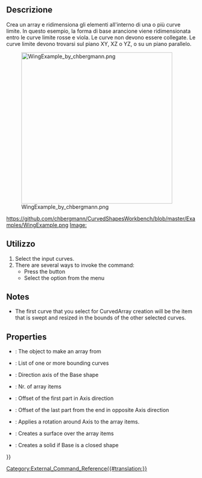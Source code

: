 <languages/>

{{Docnav/it
|
|[[CurvedShapes_CurvedSegment/it|CurvedSegment]]
|[[CurvedShapes Workbench/it|CurvedShapes]]
|IconL=
|IconR=CurvedShapes_CurvedSegment.svg
|IconC=CurvedShapes_workbench_icon.svg
}}

<div class="mw-translate-fuzzy">
{{GuiCommand/it
|Name=CurvedShapes CurvedArray
|Name/it=CurvedShapes CurvedArray
|MenuLocation=
|Workbenches=[[CurvedShapes Workbench/it|CurvedShapes]]
|Shortcut=
|SeeAlso=
}}
</div>

<span id="Description"></span>
==Descrizione==

<div class="mw-translate-fuzzy">
Crea un array e ridimensiona gli elementi all'interno di una o più curve limite. In questo esempio, la forma di base arancione viene ridimensionata entro le curve limite rosse e viola. Le curve non devono essere collegate.
Le curve limite devono trovarsi sul piano XY, XZ o YZ, o su un piano parallelo.
</div>

[[Image:WingExample_by_chbergmann.png|400px]]
<div class="mw-translate-fuzzy">
https://github.com/chbergmann/CurvedShapesWorkbench/blob/master/Examples/WingExample.png
[[Image:]]
</div>

<span id="Usage"></span>
==Utilizzo==

<div lang="en" dir="ltr" class="mw-content-ltr">
# Select the input curves.
# There are several ways to invoke the command:
#* Press the {{Button|[[Image:CurvedShapes_workbench_icon.svg|16px]] [[CurvedShapes_CurvedArray|Curved Array]]}} button
#* Select the {{MenuCommand|Curved Shapes → [[Image:CurvedShapes_workbench_icon.svg|16px]] Curved Array}} option from the menu
</div>

<div lang="en" dir="ltr" class="mw-content-ltr">
==Notes==
</div>

<div lang="en" dir="ltr" class="mw-content-ltr">
* The first curve that you select for CurvedArray creation will be the item that is swept and resized in the bounds of the other selected curves.
</div>

<div lang="en" dir="ltr" class="mw-content-ltr">
==Properties==
</div>

<div lang="en" dir="ltr" class="mw-content-ltr">
{{Properties_Title|Base}}
</div>

<div lang="en" dir="ltr" class="mw-content-ltr">
* {{PropertyData|Base}}: The object to make an array from
* {{PropertyData|Hullcurves}}: List of one or more bounding curves
* {{PropertyData|Axis}}: Direction axis of the Base shape
* {{PropertyData|Items}}: Nr. of array items
* {{PropertyData|OffsetStart}}: Offset of the first part in Axis direction
* {{PropertyData|OffsetEnd}}: Offset of the last part from the end in opposite Axis direction
* {{PropertyData|Twist}}: Applies a rotation around Axis to the array items.
* {{PropertyData|Surface}}: Creates a surface over the array items
* {{PropertyData|Solid}}: Creates a solid if Base is a closed shape
</div>


<div lang="en" dir="ltr" class="mw-content-ltr">
{{Docnav
|
|[[CurvedShapes_CurvedSegment|CurvedSegment]]
|[[CurvedShapes_Workbench|CurvedShapes]]
|IconL=
|IconR=CurvedShapes_CurvedSegment.svg
|IconC=CurvedShapes_workbench_icon.svg
}}
</div>

{{Userdocnavi{{#translation:}}}}
[[Category:External_Command_Reference{{#translation:}}]]
